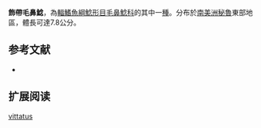 {{Speciesbox
| name = 飾帶毛鼻鯰
| image = 
| image_width = 
| status = NE
| status_system = IUCN3.1
| genus = Trichomycterus
| species = vittatus
| authority = {{le|查爾斯·塔特·里根|Charles Tate Regan|Regan}}, 1903
| synonyms = *''Trichomycterus vittatum''<br /><small>Regan, 1903</small>
}}

'''飾帶毛鼻鯰'''，為[[輻鰭魚綱|輻鰭魚綱]][[鯰形目|鯰形目]][[毛鼻鯰科|毛鼻鯰科]]的其中一[[種|種]]。分布於[[南美洲|南美洲]][[秘魯|秘魯]]東部地區，體長可達7.8公分。

==参考文献==
*{{FishBase_species|genus=Trichomycterus|species=vittatus|year=2011|month=12}}

== 扩展阅读 ==
{{refbegin}}
{{wikispecies-inline|Trichomycterus vittatus|飾帶毛鼻鯰}}
{{refend}}
{{Taxonbar|from=Q3754240}}

[[Category:毛鼻鯰属|vittatus]]


{{鯰形目小作品}}